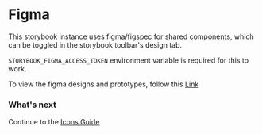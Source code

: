 
<Meta title="Guide/Figma" />

# Figma

This storybook instance uses figma/figspec for shared components, which can be toggled in the storybook toolbar's design tab.

`STORYBOOK_FIGMA_ACCESS_TOKEN` environment variable is required for this to work.

To view the figma designs and prototypes, follow this <a href="https://www.figma.com/file/Zqo3TlKsRbPotFFkBlRq6g/Dashboard2.0?type=design&node-id=0-1&mode=design" target="_blank">Link</a>

### What's next

Continue to the <a href="/?path=/docs/guide-icons--docs"> Icons Guide </a>
